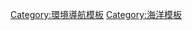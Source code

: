 <noinclude>
{{noteTA
|1 = zh-cn:莫霍界面;zh-tw:莫氏不連續面;zh-hk:莫氏不連續面;
}}
</noinclude>{{navbox
| name  = Physical oceanography
| title = [[物理海洋学]]
| bodyclass = hlist
| state = {{{state<includeonly>|autocollapse</includeonly>}}}
| image  = [[File:Upwelling.svg|140px|Upwelling]]<br /><br /><br /><br /><br /><br />[[File:Antarctic bottom water.svg|140px|Antarctic bottom water]]
| group1 = [[海浪]]
| list1  =
* {{tsl|en|Airy wave theory|微小振幅波理論}}
* {{tsl|en|Ballantine scale}}
* {{tsl|en|Modulational instability|Benjamin–Feir instability}}
* [[博欣內斯克方程]]
* {{tsl|en|Breaking wave|碎浪}}
* {{tsl|en|Clapotis|反射浪}}
* {{tsl|en|Cnoidal wave|橢圓函數波}}
* {{tsl|en|Cross sea|交錯浪}}
* {{tsl|en|Dispersion (water waves)|Dispersion}}
* {{tsl|en|Edge wave|邊緣波}}
* {{tsl|en|Equatorial waves|赤道波}}
* {{tsl|en|Fetch (geography)|風域 (地理)|風域}}
* [[重力波 (流體力學)|重力波]]
* {{tsl|en|Green's law|格林定律 (流體動力學)|格林定律}}
* {{tsl|en|Infragravity wave|亞重力波}}
* {{tsl|en|Internal wave|內波}}
* {{tsl|en|Iribarren number}}
* [[開爾文波]]
* {{tsl|en|Kinematic wave|運動波}}
* [[沿岸漂移]]
* {{tsl|en|Luke's variational principle}}
* {{tsl|en|Mild-slope equation|緩坡方程式}}
* {{tsl|en|Radiation stress|輻射應力}}
* [[瘋狗浪]]
* [[羅斯貝波]]
* {{tsl|en|Rossby-gravity waves|羅士比重力波}}
* {{le|海面状况|Sea state}}
* {{tsl|en|Seiche|盪漾}}
* {{tsl|en|Significant wave height|有效波高}}
* [[孤波]]
* {{tsl|en|Stokes boundary layer}}
* {{tsl|en|Stokes drift}}
* {{tsl|en|Stokes wave}}
* {{tsl|en|Swell (ocean)|Swell}}
* {{tsl|en|Trochoidal wave}}
* [[海啸]]
** [[大海嘯]]
* {{tsl|en|Undertow (water waves)|Undertow}}
* [[厄塞爾數]]
* {{tsl|en|Wave action (continuum mechanics)|Wave action}}
* {{tsl|en|Wave base}}
* {{tsl|en|Wave height}}
* [[波浪能]]
* {{tsl|en|Wave radar}}
* {{tsl|en|Wave setup}}
* {{tsl|en|Wave shoaling}}
* {{tsl|en|Wave turbulence}}
* {{tsl|en|Wave–current interaction}}
* {{tsl|en|Waves and shallow water}}
** {{tsl|en|one-dimensional Saint-Venant equations}}
** {{tsl|en|shallow water equations}}
* [[海浪]]
** {{tsl|en|Wind wave model|model}}

| group2 = [[洋流]]
| list2  =
* [[大氣環流]]
* [[斜压]]
* {{tsl|en|Boundary current}}
* [[科里奥利力]]
* {{tsl|en|Coriolis–Stokes force}}
* {{tsl|en|Craik–Leibovich vortex force}}
* {{tsl|en|Downwelling}}
* {{tsl|en|Eddy (fluid dynamics)|Eddy}}
* [[埃克曼层]]
* [[埃克曼螺旋]]
* {{tsl|en|Ekman transport}}
* [[厄尔尼诺-南方振荡现象]]
* [[全球气候模式]]
* [[地转流]]
* {{tsl|en|Global Ocean Data Analysis Project}}
* [[墨西哥灣暖流]]
* {{tsl|en|Halothermal circulation}}
* [[秘魯涼流]]
* {{tsl|en|Hydrothermal circulation}}
* {{tsl|en|Langmuir circulation}}
* [[沿岸流]]
* {{tsl|en|Loop Current}}
* [[渦流]]
* {{tsl|en|Modular ocean model}}
* {{tsl|en|Ocean dynamics}}
* {{tsl|en|Ocean gyre}}
* {{tsl|en|Princeton ocean model}}
* [[離岸流]]
* {{tsl|en|Subsurface currents}}
* [[風成環流]]
* [[溫鹽環流]]
** {{tsl|en|Shutdown of thermohaline circulation|shutdown}}
* [[上升流]]
* [[渦流]]
* {{tsl|en|World Ocean Circulation Experiment}}

| group3 = [[潮汐]]
| list3  =
* {{tsl|en|Amphidromic point}}
* {{tsl|en|Earth tide}}
* {{tsl|en|Head of tide}}
* {{tsl|en|Internal tide}}
* [[月潮間隔]]
* {{tsl|en|Perigean spring tide}}
* {{tsl|en|Rip tide}}
* {{tsl|en|Rule of twelfths}}
* {{tsl|en|Slack water}}
* {{tsl|en|Tidal bore}}
* [[潮汐力]]
* [[潮汐能]]
* {{tsl|en|Tidal race}}
* [[潮差]]
* {{tsl|en|Tidal resonance}}
* {{tsl|en|Tide gauge}}
* {{tsl|en|Tideline}}

| group4 = [[地形]]
| list4  =
* [[深海扇]]
* [[深海平原]]
* [[環礁]]
* {{tsl|en|Bathymetric chart}}
* {{tsl|en|Coastal geography||海岸}}
* [[冷泉]]
* [[大陆坡]]
* [[大陆基]]
* [[大陆架]]
* {{tsl|en|Contourite}}
* [[海底平頂山]]
* [[水文地理学]]
* [[海盆]]
* [[海底高原]]
* [[海沟]]
* {{tsl|en|Passive margin}}
* [[海床]]
* [[海底山]]
* {{tsl|en|Submarine canyon||海谷}}
* [[海底火山]]

  | group5 = [[板块构造]]
  | list5  =
* [[聚合板塊邊緣]]
* [[分離板塊邊緣]]
* {{tsl|en|Fracture zone|破裂帶}}
* [[海底熱泉]]
* [[海洋地質學]]
* [[中洋脊]]
* [[莫氏不連續面]]
* {{tsl|en|Vine–Matthews–Morley hypothesis|莫里–范恩–馬修斯假說}}
* [[海洋地殼]]
* {{tsl|en|Outer trench swell}}
* {{tsl|en|Ridge push|海脊推力}}
* [[海底扩张学说]]
* {{tsl|en|Slab pull|岩板拉力}}
* {{tsl|en|Slab suction}}
* {{tsl|en|Slab window|板塊窗}}
* [[隱沒帶]]
* [[轉形斷層]]
* [[火山弧]]

| group6 = 洋区
| list6  =
* [[海底生物界]]
* [[海洋深層水]]
* [[深海]]
* {{tsl|en|Littoral zone|濱海帶}}
* [[中层带]]
* [[大洋帶]]
* [[遠洋帶]]
* [[透光帶]]
* {{tsl|en|Surf zone|碎浪带}}
* {{tsl|en|Swash}}

| group7 = [[海平面]]
| list7  =
* {{tsl|en|Deep-ocean Assessment and Reporting of Tsunamis|深海海嘯評估與報告系統}}
* {{tsl|en|Future sea level}}
* [[全球海平面觀測系統]]
* {{tsl|en|North West Shelf Operational Oceanographic System}}
* {{tsl|en|Sea-level curve}}
* [[海平面上升]]
* [[世界大地测量系统]]

| group8 = {{tsl|en|Acoustical oceanography|声学海洋学}}
| list8 =
* {{tsl|en|Deep scattering layer|深海散射層}}
* {{tsl|en|Hydroacoustics|水聲學}}
* {{tsl|en|Ocean acoustic tomography|海洋聲層析成相}}
* {{tsl|en|Sofar bomb}}
* {{tsl|en|SOFAR channel|聲發聲道}}
* {{tsl|en|Underwater acoustics|水下聲學}}

| group9 = 人造地球卫星
| list9 =
* [[Jason-1]]
* {{tsl|en|Ocean Surface Topography Mission|Jason-2 (Ocean Surface Topography Mission)}}
* {{tsl|en|Jason-3}}

| group10 = 相关
| list10  =
* [[Argo计划]]
* {{tsl|en|Benthic lander}}
* {{tsl|en|Color of water}}
* [[阿爾文號]]
* [[陆缘海]]
* [[海洋能]]
* [[海洋污染]]
* {{tsl|en|Mooring (oceanography)|Mooring}}
* [[洋]]
* {{tsl|en|Ocean exploration|海洋探索}}
* {{tsl|en|Ocean observations|海洋觀測}}
* {{tsl|en|Ocean reanalysis}}
* [[海面地形]]
* [[海水溫差發電]]
* [[海洋学]]
* [[遠海沉積物]]
* {{tsl|en|Sea surface microlayer}}
* [[海面温度]]
* [[海水]]
* [[球面科学展示系统]]
* [[温跃层]]
* [[水下滑翔機]]
* {{tsl|en|Water column}}
* {{tsl|en|World Ocean Atlas}}

|belowstyle=font-weight:bold;
|below=
* {{icon|category}} [[:Category:物理海洋学|分类]]
* {{icon|commons}} [[commons:Category:Physical oceanography|共享资源]]

}}<noinclude>
[[Category:環境導航模板]]
[[Category:海洋模板]]
</noinclude>